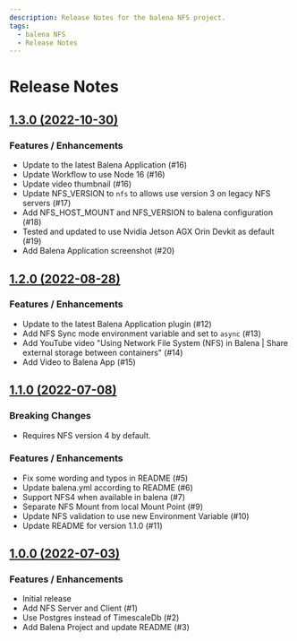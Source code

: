 ```yaml
---
description: Release Notes for the balena NFS project.
tags:
  - balena NFS
  - Release Notes
---
```


# Release Notes

## [1.3.0 (2022-10-30)](https://github.com/VolkovLabs/balena-nfs/releases/tag/v1.3.0)

### Features / Enhancements

- Update to the latest Balena Application (#16)
- Update Workflow to use Node 16 (#16)
- Update video thumbnail (#16)
- Update NFS_VERSION to `nfs` to allows use version 3 on legacy NFS servers (#17)
- Add NFS_HOST_MOUNT and NFS_VERSION to balena configuration (#18)
- Tested and updated to use Nvidia Jetson AGX Orin Devkit as default (#19)
- Add Balena Application screenshot (#20)

## [1.2.0 (2022-08-28)](https://github.com/VolkovLabs/balena-nfs/releases/tag/v1.2.0)

### Features / Enhancements

- Update to the latest Balena Application plugin (#12)
- Add NFS Sync mode environment variable and set to `async` (#13)
- Add YouTube video "Using Network File System (NFS) in Balena | Share external storage between containers" (#14)
- Add Video to Balena App (#15)

## [1.1.0 (2022-07-08)](https://github.com/VolkovLabs/balena-nfs/releases/tag/v1.1.0)

### Breaking Changes

- Requires NFS version 4 by default.

### Features / Enhancements

- Fix some wording and typos in README (#5)
- Update balena.yml according to README (#6)
- Support NFS4 when available in balena (#7)
- Separate NFS Mount from local Mount Point (#9)
- Update NFS validation to use new Environment Variable (#10)
- Update README for version 1.1.0 (#11)

## [1.0.0 (2022-07-03)](https://github.com/VolkovLabs/balena-nfs/releases/tag/v1.0.0)

### Features / Enhancements

- Initial release
- Add NFS Server and Client (#1)
- Use Postgres instead of TimescaleDb (#2)
- Add Balena Project and update README (#3)
